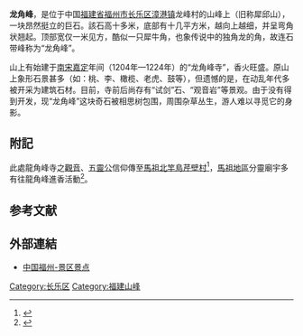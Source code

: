 
{{expand|time=2015-08-15T04:08:29+00:00}}
'''龙角峰'''，是位于中国[[福建省|福建省]][[福州市|福州市]][[长乐区|长乐区]][[漳港镇|漳港镇]]龙峰村的山峰上（旧称犀邱山），一块昂然挺立的巨石。該石高十多米，底部有十几平方米，越向上越细，并呈弯角状翘起。顶部宽仅一米见方，酷似一只犀牛角，也象传说中的独角龙的角，故连石带峰称为“龙角峰”。

山上有始建于[[南宋|南宋]][[嘉定|嘉定]]年间（1204年—1224年）的“龙角峰寺”，香火旺盛。原山上象形石景甚多（如：桃、李、橄榄、老虎、鼓等），但遗憾的是，在动乱年代多被开采为建筑石材。目前，寺前后尚存有“试剑”石、“观音岩”等景观。由于没有得到开发，现“龙角峰”这块奇石被相思树包围，周围杂草丛生，游人难以寻觅它的身影。

==附記==
此處龍角峰寺之[[觀音|觀音]]、[[五靈公|五靈公]]信仰傳至[[馬祖|馬祖]][[北竿島|北竿島]][[芹壁村|芹壁村]]<ref>{{Cite web |url=http://crgis.rchss.sinica.edu.tw/temples/LienchiangCounty/beigan/90070264004-LJFWLGM |title=龍角峰伍位靈公廟 |accessdate=2016-02-13 |archive-date=2016-02-22 |archive-url=https://web.archive.org/web/20160222122004/http://crgis.rchss.sinica.edu.tw/temples/LienchiangCounty/beigan/90070264004-LJFWLGM |dead-url=no }}</ref>，[[馬祖地區|馬祖地區]]分靈廟宇多有往龍角峰進香活動<ref>{{Cite web |url=http://blog.xuite.net/wht22240/twblog/153007388-%E9%BE%8D%E8%A7%92%E5%B3%B0%E6%8E%A2%E6%BA%90-%E8%A8%98%E5%9C%A8%E6%9D%B1%E8%8E%92%E5%B3%B6%E7%A6%8F%E5%BE%B7%E5%AE%AE%E4%BA%94%E9%9D%88%E5%85%AC%E9%80%B2%E9%A6%99%E6%B4%BB%E5%8B%95 |title=龍角峰探源-記在東莒島福德宮五靈公進香活動 |accessdate=2016-02-13 |archive-date=2016-03-01 |archive-url=https://web.archive.org/web/20160301185818/http://blog.xuite.net/wht22240/twblog/153007388-%E9%BE%8D%E8%A7%92%E5%B3%B0%E6%8E%A2%E6%BA%90-%E8%A8%98%E5%9C%A8%E6%9D%B1%E8%8E%92%E5%B3%B6%E7%A6%8F%E5%BE%B7%E5%AE%AE%E4%BA%94%E9%9D%88%E5%85%AC%E9%80%B2%E9%A6%99%E6%B4%BB%E5%8B%95 |dead-url=no }}</ref>。

==参考文献==
{{reflist}}

==外部連結==
*[http://www.fuzhou.gov.cn/lyb/jqjd/201202/t20120221_523751.htm 中国福州-景区景点]{{Wayback|url=http://www.fuzhou.gov.cn/lyb/jqjd/201202/t20120221_523751.htm |date=20150924020225 }}

[[Category:长乐区|Category:长乐区]]
[[Category:福建山峰|Category:福建山峰]]